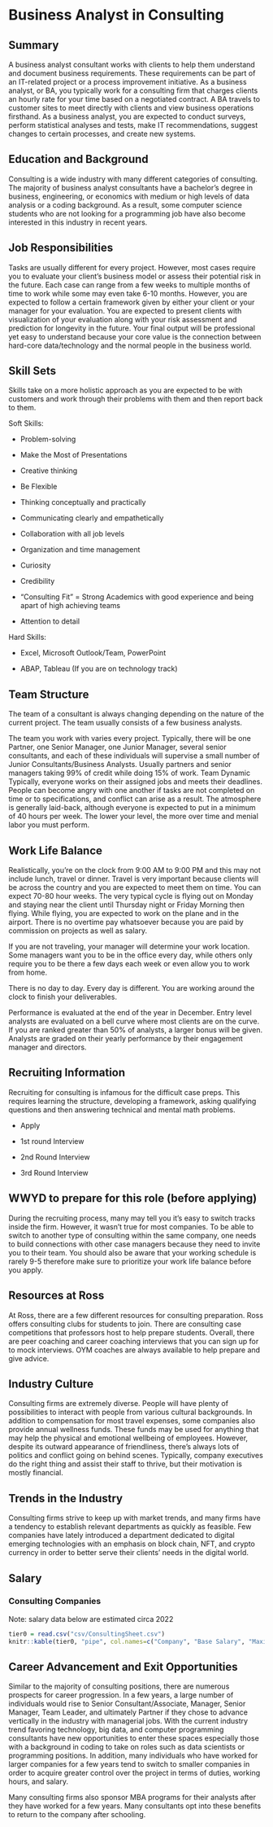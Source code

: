 # Business Analyst in Consulting

## Summary {-}

A business analyst consultant works with clients to help them understand and document business requirements. These requirements can be part of an IT-related project or a process improvement initiative. As a business analyst, or BA, you typically work for a consulting firm that charges clients an hourly rate for your time based on a negotiated contract. A BA travels to customer sites to meet directly with clients and view business operations firsthand. As a business analyst, you are expected to conduct surveys, perform statistical analyses and tests, make IT recommendations, suggest changes to certain processes, and create new systems.

## Education and Background {-}
Consulting is a wide industry with many different categories of consulting. The majority of  business analyst consultants have a bachelor's degree in business, engineering, or economics  with medium or high levels of data analysis or a coding background. As a result, some computer science students who are not looking for a programming job have also become interested in this industry in recent years. 

## Job Responsibilities {-}
Tasks are usually different for every project. However, most cases require you to evaluate your client’s business model or assess their potential risk in the future. Each case can range from a few weeks to multiple months of time to work while some may even take 6-10 months. However, you are expected to follow a certain framework given by either your client or your manager for your evaluation. You are expected to present clients with visualization of your evaluation along with your risk assessment and prediction for longevity in the future. Your final output will be professional yet easy to understand because your core value is the connection between hard-core data/technology and the normal people in the business world.

## Skill Sets {-}
Skills take on a more holistic approach as you are expected to be with customers and work through their problems with them and then report back to them.

 Soft Skills: 

 * Problem-solving
 
 * Make the Most of Presentations
 
 * Creative thinking
 
 * Be Flexible
 
 * Thinking conceptually and practically
 
 * Communicating clearly and empathetically
 
 * Collaboration with all job levels
 
 * Organization and time management
 
 * Curiosity
 
 * Credibility
 
 * “Consulting Fit” = Strong Academics with good experience and being apart of high achieving teams
 
 * Attention to detail
 
 Hard Skills:
 
 * Excel, Microsoft Outlook/Team, PowerPoint

 * ABAP, Tableau (If you are on technology track)

## Team Structure {-}
The team of a consultant is always changing depending on the nature of the current project. The team usually consists of a few business analysts.

The team you work with varies every project. Typically, there will be one Partner, one Senior Manager, one Junior Manager, several senior consultants, and each of these individuals will supervise a small number of Junior Consultants/Business Analysts. Usually partners and senior managers taking 99% of credit while doing 15% of work.
Team Dynamic
Typically, everyone works on their assigned jobs and meets their deadlines. People can become angry with one another if tasks are not completed on time or to specifications, and conflict can arise as a result.
The atmosphere is generally laid-back, although everyone is expected to put in a minimum of 40 hours per week. The lower your level, the more over time and menial labor you must perform.


## Work Life Balance {-}

Realistically, you’re on the clock from 9:00 AM to 9:00 PM and this may not include lunch, travel or dinner. Travel is very important because clients will be across the country and you are expected to meet them on time. 
You can expect 70-80 hour weeks. The very typical cycle is flying out on Monday and staying near the client until Thursday night or Friday Morning then flying. While flying, you are expected to work on the plane and in the airport. There is no overtime pay whatsoever because you are paid by commission on projects as well as salary. 

If you are not traveling, your manager will determine your work location. Some managers want you to be in the office every day, while others only require you to be there a few days each week or even allow you to work from home.


There is no day to day. Every day is different. You are working around the clock to finish your deliverables.

Performance is evaluated at the end of the year in December. Entry level analysts are evaluated on a bell curve where most clients are on the curve. If you are ranked greater than 50% of analysts, a larger bonus will be given. Analysts are graded on their yearly performance by their engagement manager and directors.


## Recruiting Information {-}
Recruiting for consulting is infamous for the difficult case preps. This requires learning the structure, developing a framework, asking qualifying questions and then answering technical and mental math problems. 

* Apply

* 1st round Interview

* 2nd Round Interview

*	3rd Round Interview

## WWYD to prepare for this role (before applying) {-}
During the recruiting process, many may tell you it’s easy to switch tracks inside the firm. However, it wasn’t true for most companies. To be able to switch to another type of consulting within the same company, one needs to build connections with other case managers because they need to invite you to their team. You should also be aware that your working schedule is rarely 9-5 therefore make sure to prioritize your work life balance before you apply. 


## Resources at Ross {-}
At Ross, there are a few different resources for consulting preparation. Ross offers consulting clubs for students to join. There are consulting case competitions that professors host to help prepare students. 
Overall, there are peer coaching and career coaching interviews that you can sign up for to mock interviews. OYM coaches are always available to help prepare and give advice. 

## Industry Culture {-}
Consulting firms are extremely diverse. People will have plenty of possibilities to interact with people from various cultural backgrounds. In addition to compensation for most travel expenses, some companies also provide annual wellness funds. These funds may be used for anything that may help the physical and emotional wellbeing of employees.
However, despite its outward appearance of friendliness, there's always lots of politics and conflict going on behind scenes. Typically, company executives do the right thing and assist their staff to thrive, but their motivation is mostly financial.


## Trends in the Industry {-}
Consulting firms strive to keep up with market trends, and many firms have a tendency to establish relevant departments as quickly as feasible. Few companies have lately introduced a department dedicated to digital emerging technologies with an emphasis on block chain, NFT, and crypto currency in order to better serve their clients' needs in the digital world.

## Salary {-}
### Consulting Companies {-}

Note: salary data below are estimated circa 2022

```r
tier0 = read.csv("csv/ConsultingSheet.csv")
knitr::kable(tier0, "pipe", col.names=c("Company", "Base Salary", "Maximum Performance Bonus"))
```

## Career Advancement and Exit Opportunities {-}
Similar to the majority of consulting positions, there are numerous prospects for career progression. In a few years, a large number of individuals would rise to Senior Consultant/Associate, Manager, Senior Manager, Team Leader, and ultimately Partner if they chose to advance vertically in the industry with managerial jobs. With the current industry trend favoring technology, big data, and computer programming consultants have new opportunities to enter these spaces especially those with a background in coding to take on roles such as data scientists or programming positions. In addition, many individuals who have worked for larger companies for a few years tend to switch to smaller companies in order to acquire greater control over the project in terms of duties, working hours, and salary.

Many consulting firms also sponsor MBA programs for their analysts after they have worked for a few years. Many consultants opt into these benefits to return to the company after schooling. 

